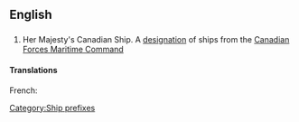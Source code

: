 {{wikipedia|Her Majesty's Canadian Ship}}
==English==
==={{initialism}}===
{{infl|en|initialism}}
#Her Majesty's Canadian Ship. A [[designation]] of ships from the [[w:Canadian Forces Maritime Command|Canadian Forces Maritime Command]]

====Translations====
{{trans-top|Ship designation}}
French: {{t-|fr|NCSM}}
{{trans-mid}}
{{trans-bot}}

[[Category:Ship prefixes]]